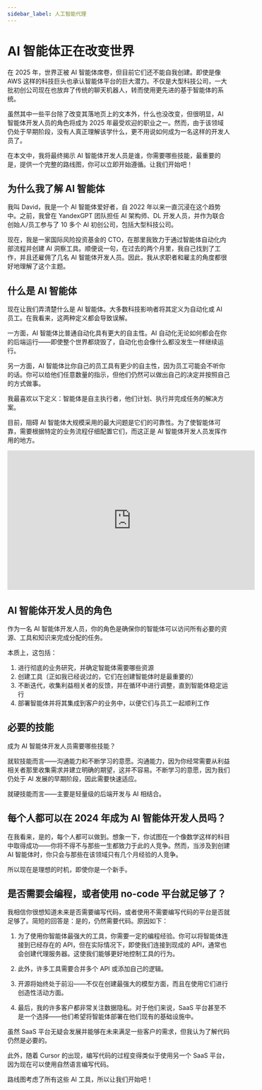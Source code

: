 ```yaml
---
sidebar_label: 人工智能代理
---
```


# AI 智能体正在改变世界

在 2025 年，世界正被 AI 智能体席卷，但目前它们还不能自我创建。即使是像 AWS 这样的科技巨头也承认智能体平台的巨大潜力。不仅是大型科技公司，一大批初创公司现在也放弃了传统的聊天机器人，转而使用更先进的基于智能体的系统。

虽然其中一些平台除了改变其落地页上的文本外，什么也没改变，但很明显，AI 智能体开发人员的角色将成为 2025 年最受欢迎的职业之一。然而，由于该领域仍处于早期阶段，没有人真正理解该学什么，更不用说如何成为一名这样的开发人员了。

在本文中，我将最终揭示 AI 智能体开发人员是谁，你需要哪些技能，最重要的是，提供一个完整的路线图，你可以立即开始遵循。让我们开始吧！

## 为什么我了解 AI 智能体

我叫 David，我是一个 AI 智能体爱好者，自 2022 年以来一直沉浸在这个趋势中。之前，我曾在 YandexGPT 团队担任 AI 架构师、DL 开发人员，并作为联合创始人/员工参与了 10 多个 AI 初创公司，包括大型科技公司。

现在，我是一家国际风险投资基金的 CTO，在那里我致力于通过智能体自动化内部流程并创建 AI 洞察工具。顺便说一句，在过去的两个月里，我自己找到了工作，并且还雇佣了几名 AI 智能体开发人员。因此，我从求职者和雇主的角度都很好地理解了这个主题。

## 什么是 AI 智能体

现在让我们弄清楚什么是 AI 智能体。大多数科技影响者将其定义为自动化或 AI 员工。在我看来，这两种定义都会导致误解。

一方面，AI 智能体比普通自动化具有更大的自主性。AI 自动化无论如何都会在你的后端运行——即使整个世界都烧毁了，自动化也会像什么都没发生一样继续运行。

另一方面，AI 智能体比你自己的员工具有更少的自主性，因为员工可能会不听你的话。你可以给他们任意数量的指示，但他们仍然可以做出自己的决定并按照自己的方式做事。

我最喜欢以下定义：智能体是自主执行者，他们计划、执行并完成任务的解决方案。

目前，阻碍 AI 智能体大规模采用的最大问题是它们的可靠性。为了使智能体可靠，需要根据特定的业务流程仔细配置它们，而这正是 AI 智能体开发人员发挥作用的地方。

<iframe width="560" height="315" src="https://www.youtube.com/embed/eHEHE2fpnWQ?si=yIykr4zF2xVGE3sB" title="YouTube video player" frameborder="0" allow="accelerometer; autoplay; clipboard-write; encrypted-media; gyroscope; picture-in-picture; web-share" referrerpolicy="strict-origin-when-cross-origin" allowfullscreen></iframe>

## AI 智能体开发人员的角色

作为一名 AI 智能体开发人员，你的角色是确保你的智能体可以访问所有必要的资源、工具和知识来完成分配的任务。

本质上，这包括：

1. 进行彻底的业务研究，并确定智能体需要哪些资源
2. 创建工具（正如我已经说过的，它们在创建智能体时是最重要的）
3. 不断迭代，收集利益相关者的反馈，并在循环中进行调整，直到智能体稳定运行
4. 部署智能体并将其集成到客户的业务中，以便它们与员工一起顺利工作

## 必要的技能

成为 AI 智能体开发人员需要哪些技能？

就软技能而言——沟通能力和不断学习的意愿。沟通能力，因为你经常需要从利益相关者那里收集需求并建立明确的期望，这并不容易。不断学习的意愿，因为我们仍处于 AI 发展的早期阶段，因此需要快速适应。

就硬技能而言——主要是轻量级的后端开发与 AI 相结合。

## 每个人都可以在 2024 年成为 AI 智能体开发人员吗？

在我看来，是的，每个人都可以做到。想象一下，你试图在一个像数学这样的科目中取得成功——你将不得不与那些一生都致力于此的人竞争。然而，当涉及到创建 AI 智能体时，你只会与那些在该领域只有几个月经验的人竞争。

所以现在是理想的时机，即使你是一个新手。

## 是否需要会编程，或者使用 no-code 平台就足够了？

我相信你很想知道未来是否需要编写代码，或者使用不需要编写代码的平台是否就足够了。简短的回答是：是的，仍然需要代码。原因如下：

1. 为了使用你智能体最强大的工具，你需要一定的编程经验。你可以将智能体连接到已经存在的 API，但在实际情况下，即使我们连接到现成的 API，通常也会创建代理服务器。这使我们能够更好地控制工具的行为。

2. 此外，许多工具需要合并多个 API 或添加自己的逻辑。

3. 开源将始终处于前沿——不仅在创建最强大的模型方面，而且在使用它们进行创造性活动方面。

4. 最后，我的许多客户都非常关注数据隐私。对于他们来说，SaaS 平台甚至不是一个选择——他们希望将智能体部署在他们现有的基础设施中。

虽然 SaaS 平台无疑会发展并能够在未来满足一些客户的需求，但我认为了解代码仍然是必要的。

此外，随着 Cursor 的出现，编写代码的过程变得类似于使用另一个 SaaS 平台，因为现在可以使用自然语言编写代码。

路线图考虑了所有这些 AI 工具，所以让我们开始吧！
